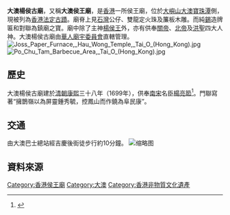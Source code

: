 {{otheruses|other=其他供奉楊侯王的廟宇|侯王廟}}{{Infobox historic site
| name = 大澳楊侯古廟
| image = Tai O Yeung Hau Temple (Hong Kong).jpg
| caption = 大澳楊侯古廟
| location = [[香港|香港]][[新界|新界]][[大嶼山|大嶼山]][[大澳|大澳]]
| built = 1699年
| demolished = 
| architect = 
| architecture = 
| governing_body = 
| owner = 
| designation1 = HK Declared Monument
| designation1_offname = 
| designation1_date = 2017年10月13日
}}'''大澳楊侯古廟'''，又稱'''大澳侯王廟'''，是[[香港|香港]]一所侯王廟，位於[[大嶼山|大嶼山]][[大澳|大澳]][[寶珠潭|寶珠潭]]側，現被列為[[香港法定古蹟|香港法定古蹟]]。廟脊上見[[石灣陶瓷|石灣]]公仔、雙龍定火珠及簾板木雕。而純[[錫|錫]]造牌匾和對聯為鎮廟之寶。廟中除了主神[[楊侯王|楊侯王]]外，亦有供奉[[關羽|關帝]]、[[玄天上帝|北帝]]及[[洪聖|洪聖]]四大人神。大澳楊侯古廟由[[華人廟宇委員會|華人廟宇委員會]]直轄管理。[[File:Joss_Paper_Furnace,_Hau_Wong_Temple,_Tai_O_(Hong_Kong).jpg|thumb]]
[[File:Po_Chu_Tam_Barbecue_Area,_Tai_O_(Hong_Kong).jpg|thumb]]

== 歷史 ==
大澳楊侯古廟建於[[清朝|清朝]][[康熙|康熙]]三十八年（1699年），供奉[[南宋|南宋]]名臣[[楊亮節|楊亮節]]<ref>{{cite web|url=http://www.ctc.org.hk/b5/directcontrol/temple19.asp|title=大澳楊侯古廟|last=|first=|coauthors=|date=2011-11-07|publisher=華人廟宇委員會|accessdate=2012-09-30|archive-date=2013-02-16|archive-url=https://web.archive.org/web/20130216012956/http://www.ctc.org.hk/b5/directcontrol/temple19.asp|dead-url=no}}</ref>。門聯寫著“擁鵲嶺以為屏靈鍾秀毓，控鳳山而作鐃為阜民康”。

==交通==
由大澳巴士總站經吉慶後街徒步行約10分鐘。
[[File:Yeung_Hau_Temple_in_Tai_O.jpg|缩略图]]

==資料來源==
<references />
{{coord|22.259088|113.862750|display=title|type:landmark}}
{{香港法定古蹟}}
[[Category:香港侯王廟|Category:香港侯王廟]]
[[Category:大澳|Category:大澳]]
[[Category:香港非物質文化遺產|Category:香港非物質文化遺產]]